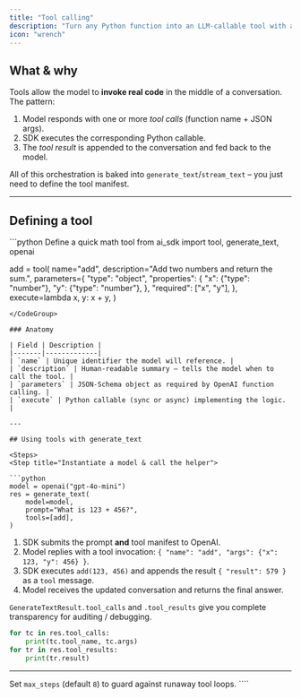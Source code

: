 ```yaml
---
title: "Tool calling"
description: "Turn any Python function into an LLM-callable tool with a single decorator."
icon: "wrench"
---
```



## What & why

Tools allow the model to **invoke real code** in the middle of a conversation.
The pattern:

1. Model responds with one or more <em>tool calls</em> (function name + JSON args).
2. SDK executes the corresponding Python callable.
3. The <em>tool result</em> is appended to the conversation and fed back to the model.

All of this orchestration is baked into `generate_text`/`stream_text` – you just need to define the tool manifest.

---

## Defining a tool

<CodeGroup>
```python Define a quick math tool
from ai_sdk import tool, generate_text, openai

add = tool(
name="add",
description="Add two numbers and return the sum.",
parameters={
"type": "object",
"properties": {
"x": {"type": "number"},
"y": {"type": "number"},
},
"required": ["x", "y"],
},
execute=lambda x, y: x + y,
)

````
</CodeGroup>

### Anatomy

| Field | Description |
|-------|-------------|
| `name` | Unique identifier the model will reference. |
| `description` | Human-readable summary – tells the model when to call the tool. |
| `parameters` | JSON-Schema object as required by OpenAI function calling. |
| `execute` | Python callable (sync or async) implementing the logic. |

---

## Using tools with generate_text

<Steps>
<Step title="Instantiate a model & call the helper">

```python
model = openai("gpt-4o-mini")
res = generate_text(
    model=model,
    prompt="What is 123 + 456?",
    tools=[add],
)
````

</Step>
<Step title="Under the hood">

1. SDK submits the prompt **and** tool manifest to OpenAI.
2. Model replies with a tool invocation: `{ "name": "add", "args": {"x": 123, "y": 456} }`.
3. SDK executes `add(123, 456)` and appends the result `{ "result": 579 }` as a <code>tool</code> message.
4. Model receives the updated conversation and returns the final answer.

</Step>
</Steps>

`GenerateTextResult.tool_calls` and `.tool_results` give you complete transparency for auditing / debugging.

```python
for tc in res.tool_calls:
    print(tc.tool_name, tc.args)
for tr in res.tool_results:
    print(tr.result)
```

---

<Tip>
  Set <code>max_steps</code> (default <code>8</code>) to guard against runaway tool loops.
</Tip>
````
